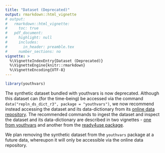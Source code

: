 ```yaml
---
title: "Dataset (Deprecated)"
output: rmarkdown::html_vignette
# output: 
#   rmarkdown::html_vignette:
#     toc: true
#   pdf_document:
#     highlight: null
#     includes:
#       in_header: preamble.tex
#     number_sections: no
vignette: >
  %\VignetteIndexEntry{Dataset (Deprecated)}
  %\VignetteEngine{knitr::rmarkdown}
  %\VignetteEncoding{UTF-8}
---
```

```r
library(youthvars)
```

The synthetic dataset bundled with youthvars is now deprecated. Although this dataset can (for the time-being) be accessed via the command `data("repln_ds_dict_r3", package = "youthvars")`, we now recommend instead accessing the dataset and its data-dictionary from its [online data repository](https://doi.org/10.7910/DVN/HJXYKQ). The recommended commands to ingest the dataset and inspect the dataset and its data-dictionary are described in two vignettes - [one from youthvars](V_02.html) and another from the [ready4use package](https://ready4-dev.github.io/ready4use/articles/V_01.html). 

We plan removing the synthetic dataset from the `youthvars` package at a future data, whereupon it will only be accessible via the online data repository.

